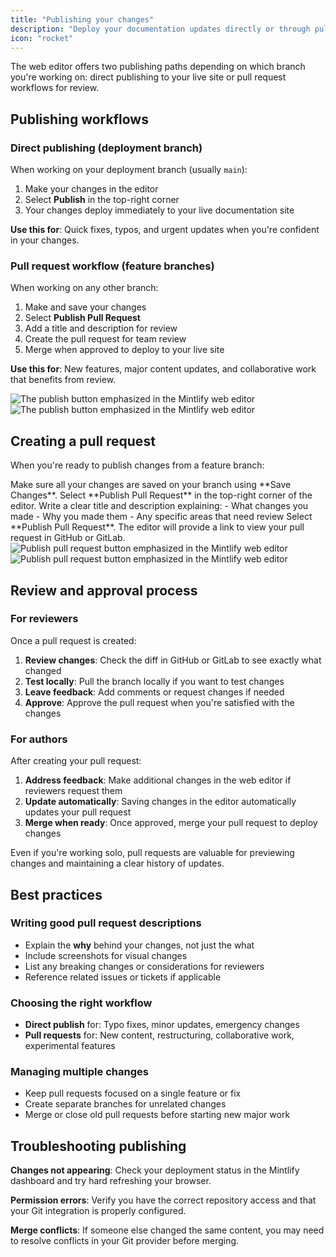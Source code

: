 ```yaml
---
title: "Publishing your changes"
description: "Deploy your documentation updates directly or through pull requests"
icon: "rocket"
---
```


The web editor offers two publishing paths depending on which branch you're working on: direct publishing to your live site or pull request workflows for review.

## Publishing workflows

### Direct publishing (deployment branch)
When working on your deployment branch (usually `main`):

1. Make your changes in the editor
2. Select **Publish** in the top-right corner  
3. Your changes deploy immediately to your live documentation site

**Use this for**: Quick fixes, typos, and urgent updates when you're confident in your changes.

### Pull request workflow (feature branches)  
When working on any other branch:

1. Make and save your changes
2. Select **Publish Pull Request**
3. Add a title and description for review
4. Create the pull request for team review
5. Merge when approved to deploy to your live site

**Use this for**: New features, major content updates, and collaborative work that benefits from review.

<Frame>
  <img 
    src="/images/editor/publish-flow-light.png" 
    alt="The publish button emphasized in the Mintlify web editor" 
    className="block dark:hidden" 
  />
  <img 
    src="/images/editor/publish-flow-dark.png" 
    alt="The publish button emphasized in the Mintlify web editor" 
    className="hidden dark:block" 
  />
</Frame>

## Creating a pull request

When you're ready to publish changes from a feature branch:

<Steps>
  <Step title="Save your work">
    Make sure all your changes are saved on your branch using **Save Changes**.
  </Step>
  <Step title="Start the pull request">
    Select **Publish Pull Request** in the top-right corner of the editor.
  </Step>
  <Step title="Add context">
    Write a clear title and description explaining:
    - What changes you made
    - Why you made them  
    - Any specific areas that need review
  </Step>
  <Step title="Create and share">
    Select **Publish Pull Request**. The editor will provide a link to view your pull request in GitHub or GitLab.
  </Step>
</Steps>

<Frame>
  <img 
    src="/images/editor/pull-request-light.png" 
    alt="Publish pull request button emphasized in the Mintlify web editor" 
    className="block dark:hidden" 
  />
  <img 
    src="/images/editor/pull-request-dark.png" 
    alt="Publish pull request button emphasized in the Mintlify web editor" 
    className="hidden dark:block" 
  />
</Frame>

## Review and approval process

### For reviewers
Once a pull request is created:

1. **Review changes**: Check the diff in GitHub or GitLab to see exactly what changed
2. **Test locally**: Pull the branch locally if you want to test changes  
3. **Leave feedback**: Add comments or request changes if needed
4. **Approve**: Approve the pull request when you're satisfied with the changes

### For authors  
After creating your pull request:

1. **Address feedback**: Make additional changes in the web editor if reviewers request them
2. **Update automatically**: Saving changes in the editor automatically updates your pull request
3. **Merge when ready**: Once approved, merge your pull request to deploy changes

<Tip>
  Even if you're working solo, pull requests are valuable for previewing changes and maintaining a clear history of updates.
</Tip>

## Best practices

### Writing good pull request descriptions
- Explain the **why** behind your changes, not just the what
- Include screenshots for visual changes
- List any breaking changes or considerations for reviewers
- Reference related issues or tickets if applicable

### Choosing the right workflow
- **Direct publish** for: Typo fixes, minor updates, emergency changes
- **Pull requests** for: New content, restructuring, collaborative work, experimental features

### Managing multiple changes
- Keep pull requests focused on a single feature or fix
- Create separate branches for unrelated changes
- Merge or close old pull requests before starting new major work

## Troubleshooting publishing

**Changes not appearing**: Check your deployment status in the Mintlify dashboard and try hard refreshing your browser.

**Permission errors**: Verify you have the correct repository access and that your Git integration is properly configured.

**Merge conflicts**: If someone else changed the same content, you may need to resolve conflicts in your Git provider before merging.